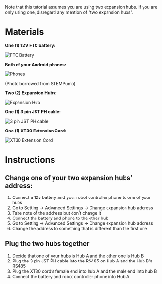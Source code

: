 <Callout>

Note that this tutorial assumes you are using two expansion hubs. If you are only using one, disregard any mention of "two expansion hubs".

</Callout>

# Materials

**One (1) 12V FTC battery:**

![FTC Battery](ftc-battery.jpeg)

**Both of your Android phones:**

![Phones](phones.png)

(Photo borrowed from STEMPump)

**Two (2) Expansion Hubs:**

![Expansion Hub](expansion-hub.png)

**One (1) 3 pin JST PH cable:**

![3 pin JST PH cable](cable.jpeg)

**One (1) XT30 Extension Cord:**

![XT30 Extension Cord](xt30.jpg)

# Instructions

## Change one of your two expansion hubs’ address:

1. Connect a 12v battery and your robot controller phone to one of your hubs
2. Go to Setting → Advanced Settings → Change expansion hub address
3. Take note of the address but don’t change it
4. Connect the battery and phone to the other hub
5. Go to Setting → Advanced Settings → Change expansion hub address
6. Change the address to something that is different than the first one

## Plug the two hubs together

1. Decide that one of your hubs is Hub A and the other one is Hub B
2. Plug the 3 pin JST PH cable into the RS485 on Hub A and the Hub B's RS485
3. Plug the XT30 cord’s female end into hub A and the male end into hub B
4. Connect the battery and robot controller phone into Hub A.